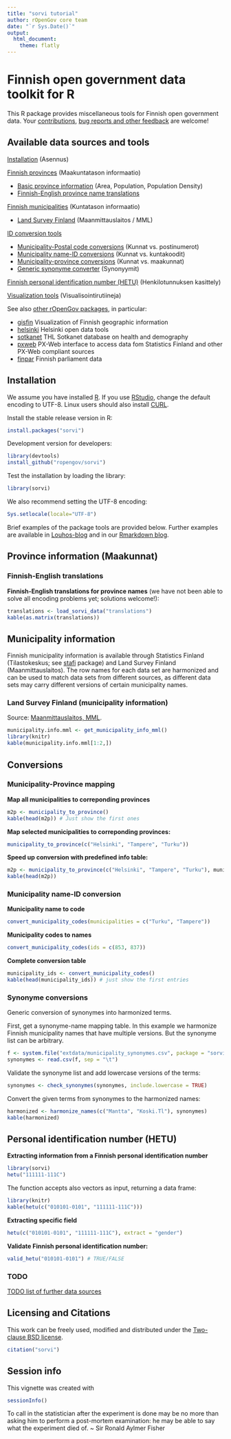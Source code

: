 ```yaml
---
title: "sorvi tutorial"
author: rOpenGov core team
date: "`r Sys.Date()`"
output:
  html_document:
    theme: flatly
---
```

<!--
%\VignetteEngine{knitr::rmarkdown}
%\VignetteIndexEntry{sorvi Markdown Vignette}
%\usepackage[utf8]{inputenc}
-->



Finnish open government data toolkit for R
===========

This R package provides miscellaneous tools for Finnish open
government data. Your
[contributions](http://ropengov.github.io/contribute/), [bug reports
and other feedback](https://github.com/ropengov/sorvi) are welcome!


## Available data sources and tools

[Installation](#installation) (Asennus)  

[Finnish provinces](#provinces) (Maakuntatason informaatio)

* [Basic province information](#provinceinfo) (Area, Population, Population Density)
* [Finnish-English province name translations](#provincetranslations)  

[Finnish municipalities](#municipality) (Kuntatason informaatio)

* [Land Survey Finland](#mml) (Maanmittauslaitos / MML)

[ID conversion tools](#conversions)

* [Municipality-Postal code conversions](#postalcodes) (Kunnat vs. postinumerot)  
* [Municipality name-ID conversions](#municipalityconversions) (Kunnat vs. kuntakoodit)
* [Municipality-province conversions](#municipality2province) (Kunnat vs. maakunnat)
* [Generic synonyme converter](#synonymes) (Synonyymit)

[Finnish personal identification number (HETU)](#hetu) (Henkilotunnuksen kasittely)  

[Visualization tools](#visualization) (Visualisointirutiineja)  

See also [other rOpenGov packages](http://ropengov.github.io/projects), in particular:

 * [gisfin](https://github.com/rOpenGov/gisfin/) Visualization of Finnish geographic information 
 * [helsinki](https://github.com/rOpenGov/helsinki/) Helsinki open data tools 
 * [sotkanet](https://github.com/rOpenGov/sotkanet/) THL Sotkanet database on health and demography
 * [pxweb](https://github.com/rOpenGov/pxweb/) PX-Web interface to access data fom Statistics Finland and other PX-Web compliant sources
 * [finpar](https://github.com/rOpenGov/finpar/) Finnish parliament data


## <a name="installation"></a>Installation

We assume you have installed [R](http://www.r-project.org/). If you
use [RStudio](http://www.rstudio.com/ide/download/desktop), change the
default encoding to UTF-8. Linux users should also install
[CURL](http://curl.haxx.se/download.html).

Install the stable release version in R:

```r
install.packages("sorvi")
```

Development version for developers:

```r
library(devtools)
install_github("ropengov/sorvi")
```

Test the installation by loading the library:

```r
library(sorvi)
```


We also recommend setting the UTF-8 encoding:

```r
Sys.setlocale(locale="UTF-8") 
```

Brief examples of the package tools are provided below. Further
examples are available in [Louhos-blog](http://louhos.wordpress.com)
and in our [Rmarkdown blog](http://louhos.github.io/archive.html).


## <a name="provinces"></a>Province information (Maakunnat)


### <a name="provincetranslations"></a>Finnish-English translations

**Finnish-English translations for province names** (we have not been able
to solve all encoding problems yet; solutions welcome!):

```r
translations <- load_sorvi_data("translations")
kable(as.matrix(translations))
```


## <a name="municipality"></a>Municipality information

Finnish municipality information is available through Statistics
Finland (Tilastokeskus; see
[stafi](https://github.com/ropengov/statfi) package) and Land Survey
Finland (Maanmittauslaitos). The row names for each data set are
harmonized and can be used to match data sets from different sources,
as different data sets may carry different versions of certain
municipality names.

### <a name="mml"></a>Land Survey Finland (municipality information)

Source: [Maanmittauslaitos, MML](http://www.maanmittauslaitos.fi/aineistot-palvelut/latauspalvelut/avoimien-aineistojen-tiedostopalvelu). 

```r
municipality.info.mml <- get_municipality_info_mml()
library(knitr)
kable(municipality.info.mml[1:2,])
```


## <a name="conversions"></a>Conversions


### <a name="municipality2province"></a>Municipality-Province mapping

**Map all municipalities to correponding provinces**

```r
m2p <- municipality_to_province() 
kable(head(m2p)) # Just show the first ones
```  

**Map selected municipalities to correponding provinces:**

```r
municipality_to_province(c("Helsinki", "Tampere", "Turku")) 
```  

**Speed up conversion with predefined info table:**

```r
m2p <- municipality_to_province(c("Helsinki", "Tampere", "Turku"), municipality.info.mml)
kable(head(m2p))
```  



### <a name="municipalityconversions"></a>Municipality name-ID conversion

**Municipality name to code**

```r
convert_municipality_codes(municipalities = c("Turku", "Tampere"))
```  

**Municipality codes to names**

```r
convert_municipality_codes(ids = c(853, 837))
```  

**Complete conversion table**

```r
municipality_ids <- convert_municipality_codes()
kable(head(municipality_ids)) # just show the first entries
```


### <a name="synonymes"></a>Synonyme conversions

Generic conversion of synonymes into harmonized terms.

First, get a synonyme-name mapping table. In this example we harmonize Finnish municipality names that have multiple versions. But the synonyme list can be arbitrary.

```r
f <- system.file("extdata/municipality_synonymes.csv", package = "sorvi")
synonymes <- read.csv(f, sep = "\t")		 
```

Validate the synonyme list and add lowercase versions of the terms:

```r
synonymes <- check_synonymes(synonymes, include.lowercase = TRUE)
```

Convert the given terms from synonymes to the harmonized names:

```r
harmonized <- harmonize_names(c("Mantta", "Koski.Tl"), synonymes)
kable(harmonized)
```


## <a name="hetu"></a>Personal identification number (HETU)

**Extracting information from a Finnish personal identification number**

```r
library(sorvi)
hetu("111111-111C")
```

The function accepts also vectors as input, returning a data frame:

```r
library(knitr)
kable(hetu(c("010101-0101", "111111-111C")))
```

**Extracting specific field**

```r
hetu(c("010101-0101", "111111-111C"), extract = "gender")
```

**Validate Finnish personal identification number:**

```r
valid_hetu("010101-0101") # TRUE/FALSE
```





### TODO

[TODO list of further data
sources](https://github.com/rOpenGov/sorvi/blob/master/vignettes/todo-datasets.md)


## Licensing and Citations

This work can be freely used, modified and distributed under the 
[Two-clause BSD license](http://en.wikipedia.org/wiki/BSD\_licenses).

```r
citation("sorvi")
```

## Session info

This vignette was created with

```r
sessionInfo()
```

To call in the statistician after the experiment is done may be no more than asking him to perform a post-mortem examination: he may be able to say what the experiment died of. ~ Sir Ronald Aylmer Fisher




